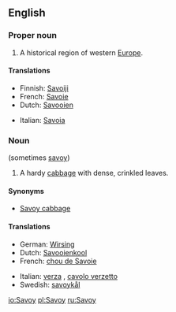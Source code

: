 ==English==

===Proper noun===
{{wikipedia}}
{{en-proper-noun}}

# A historical region of western [[Europe]].

====Translations====
{{top}}
*Finnish: [[Savoiji]]
*French: [[Savoie]] {{f}}
*Dutch: [[Savooien]]
{{mid}}
*Italian: [[Savoia]] {{f}}
{{bottom}}

===Noun===
{{en-noun}} (sometimes [[savoy]])

# A hardy [[cabbage]] with dense, crinkled leaves.

====Synonyms====
* [[Savoy cabbage]]

====Translations====
{{top}}
*German: [[Wirsing]] {{m}}
*Dutch: [[Savooienkool]] {{m}}
*French: [[chou de Savoie]]
{{mid}}
*Italian: [[verza]] {{f}}, [[cavolo verzetto]] {{m}}
*Swedish: [[savoykål]]
{{bottom}}

[[io:Savoy]]
[[pl:Savoy]]
[[ru:Savoy]]